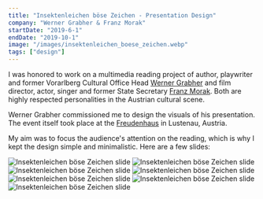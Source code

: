 ```yaml
---
title: "Insektenleichen böse Zeichen - Presentation Design"
company: "Werner Grabher & Franz Morak"
startDate: "2019-6-1"
endDate: "2019-10-1"
image: "/images/insektenleichen_boese_zeichen.webp"
tags: ["design"]
---
```


I was honored to work on a multimedia reading project of author, playwriter and former Vorarlberg Cultural Office Head [Werner Grabher](https://de.wikipedia.org/wiki/Werner_Grabher) and film director, actor, singer and former State Secretary [Franz Morak](https://www.franzmorak.at/).
Both are highly respected personalities in the Austrian cultural scene.

Werner Grabher commissioned me to design the visuals of his presentation.
The event itself took place at the [Freudenhaus](https://freudenhaus.or.at/) in Lustenau, Austria.

My aim was to focus the audience's attention on the reading, which is why I kept the design simple and minimalistic.
Here are a few slides:

![Insektenleichen böse Zeichen slide](/images/insektenleichen_boese_zeichen_slide0.webp)
![Insektenleichen böse Zeichen slide](/images/insektenleichen_boese_zeichen_slide1.webp)
![Insektenleichen böse Zeichen slide](/images/insektenleichen_boese_zeichen_slide2.webp)
![Insektenleichen böse Zeichen slide](/images/insektenleichen_boese_zeichen_slide3.webp)
![Insektenleichen böse Zeichen slide](/images/insektenleichen_boese_zeichen_slide4.webp)
![Insektenleichen böse Zeichen slide](/images/insektenleichen_boese_zeichen_slide5.webp)
![Insektenleichen böse Zeichen slide](/images/insektenleichen_boese_zeichen_slide6.webp)